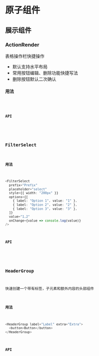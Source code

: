 # 原子组件

## 展示组件

### ActionRender

表格操作栏快捷操作
- 默认支持水平布局
- 常用按钮编辑、删除功能快捷写法
- 删除按钮默认二次确认

#### 用法

<code src="@/demos/Display/ActionRenderDemo.tsx" />

#### API
<API moduleName="ActionRender" />

### FilterSelect

#### 用法

```ts
<FilterSelect
  prefix="Prefix"
  placeholder="select"
  style={{ width: "200px" }}
  options={[
    { label: "Option 1", value: "1" },
    { label: "Option 2", value: "2" },
    { label: "Option 3", value: "3" },
  ]}
  value="1,2"
  onChange={value => console.log(value)}
/>
```

#### API

<API moduleName="FilterSelect"/>

### HeaderGroup

快速创建一个带有标签，子元素和额外内容的头部组件

#### 用法

```ts
<HeaderGroup label="Label" extra="Extra">
  <button>Button</button>
</HeaderGroup>
```

#### API
<API moduleName="HeaderGroup" />
